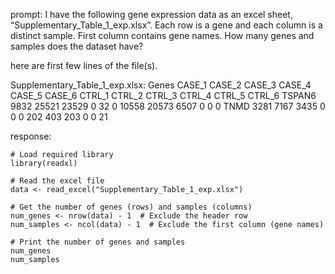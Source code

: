 prompt:
I have the following gene expression data as an excel sheet,  "Supplementary_Table_1_exp.xlsx". Each row is a gene and each column is a distinct sample. First column contains gene names. How many genes and samples does the dataset have?

here are first few lines of the file(s).

Supplementary_Table_1_exp.xlsx:
Genes	CASE_1	CASE_2	CASE_3	CASE_4	CASE_5	CASE_6	CTRL_1	CTRL_2	CTRL_3	CTRL_4	CTRL_5	CTRL_6
TSPAN6	9832	25521	23529	0	32	0	10558	20573	6507	0	0	 0
TNMD	3281	 7167	 3435	0	 0	0	  202	  403	 203	0	0	21


response:
```
# Load required library
library(readxl)

# Read the excel file
data <- read_excel("Supplementary_Table_1_exp.xlsx")

# Get the number of genes (rows) and samples (columns)
num_genes <- nrow(data) - 1  # Exclude the header row
num_samples <- ncol(data) - 1  # Exclude the first column (gene names)

# Print the number of genes and samples
num_genes
num_samples
```

